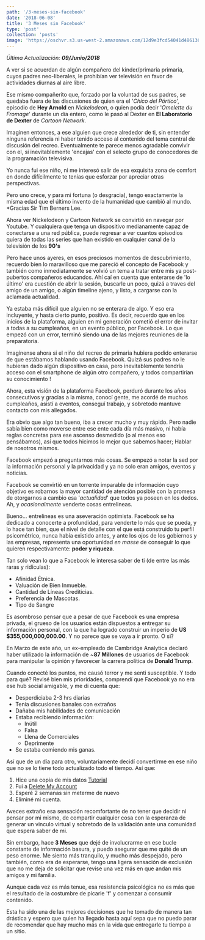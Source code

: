 ```yaml
---
path: '/3-meses-sin-facebook'
date: '2018-06-08'
title: '3 Meses sin Facebook'
type: 'post'
collection: 'posts'
image: 'https://oschvr.s3.us-west-2.amazonaws.com/12d9e3fcd54041d486136750b703202a.jpg'
---
```


_Última Actualización: **09/Junio/2018**_

A ver si se acuerdan de algún compañero del kinder/primaria primaria, cuyos padres neo-liberales, le prohibían ver televisión en favor de actividades diurnas al aire libre.

Ese mismo compañerito que, forzado por la voluntad de sus padres, se quedaba fuera de las discusiones de quien era el '_Chico del Pórtico_', episodio de **Hey Arnold** en _Nickelodeon_, o quien podía decir '_Omelette du Fromage_' durante un día entero, como le pasó al Dexter en **El Laboratorio de Dexter** de _Cartoon Network_.

Imaginen entonces, a ese alguien que crece alrededor de ti, sin entender ninguna referencia ni haber tenido acceso al contenido del tema central de discusión del recreo. Eventualmente te parece menos agradable convivir con el, si inevitablemente 'encajas' con el selecto grupo de conocedores de la programación televisiva.

Yo nunca fui ese niño, ni me interesó salir de esa exquisita zona de comfort en donde difícilmente te tenias que esforzar por apreciar otras perspectivas.

Pero uno crece, y para mi fortuna (o desgracia), tengo exactamente la mísma edad que el último invento de la humanidad que cambió al mundo. \*Gracias Sir Tim Berners Lee.

Ahora ver Nickelodeon y Cartoon Network se convirtió en navegar por Youtube. Y cualquiera que tenga un dispositivo medianamente capaz de conectarse a una red pública, puede regresar a ver cuantos episodios quiera de todas las series que han existido en cualquier canal de la televisión de los **90's**

Pero hace unos ayeres, en esos preciosos momentos de descubrimiento, recuerdo bien lo maravilloso que me pareció el concepto de Facebook y también como inmediatamente se volvió un tema a tratar entre mis ya post-pubertos compañeros educandos. Ahí caí en cuenta que enterarse de 'lo último' era cuestión de abrir la sesión, buscarle un poco, quizá a traves del amigo de un amigo, o algún timeline ajeno, y listo, a cargarse con la aclamada actualidad.

Ya estaba más difícil que alguien no se enterara de algo. Y eso era incluyente, y hasta cierto punto, positivo. Es decir, recuerdo que en los inicios de la plataforma, alguien en mi generación cometió el error de invitar a todas a su cumpleaños, en un evento público, por Facebook. Lo que empezó con un error, terminó siendo una de las mejores reuniones de la preparatoria.

Imagínense ahora si el niño del recreo de primaria hubiera podido enterarse de que estábamos hablando usando Facebook. Quizá sus padres no le hubieran dado algún dispositivo en casa, pero inevitablemente tendría acceso con el smartphone de algún otro compañero, y todos compartirían su conocimiento !

Ahora, esta visión de la plataforma Facebook, perduró durante los años consecutivos y gracias a la misma, conocí gente, me acordé de muchos cumpleaños, asistí a eventos, conseguí trabajo, y sobretodo mantuve contacto con mis allegados.

Era obvio que algo tan bueno, iba a crecer mucho y muy rápido. Pero nadie sabía bien como moverse entre ese ente cada día más masivo, ni había reglas concretas para ese ascenso desmedido (o al menos eso pensábamos), así que todos hicimos lo mejor que sabemos hacer; Hablar de nosotros mismos.

Facebook empezó a preguntarnos más cosas. Se empezó a notar la sed por la información personal y la privacidad y ya no solo eran amigos, eventos y noticias.

Facebook se convirtió en un torrente imparable de información cuyo objetivo es robarnos la mayor cantidad de atención posible con la promesa de otorgarnos a cambio esa '_actualidad_' que todos ya poseen en los dedos. Ah, y _ocasionalmente_ venderte cosas entrelineas.

Bueno... entrelineas es una aseveración optimista. Facebook se ha dedicado a conocerte a profundidad, para venderte lo más que se pueda, y lo hace tan bien, que el nivel de detalle con el que está construido tu perfil psicométrico, nunca había existido antes, y ante los ojos de los gobiernos y las empresas, representa una oportunidad _en masse_ de conseguir lo que quieren respectivamente: **poder y riqueza**.

Tan solo vean lo que a Facebook le interesa saber de ti (de entre las más raras y ridículas):

- Afinidad Étnica.
- Valuación de Bien Inmueble.
- Cantidad de Líneas Crediticias.
- Preferencia de Mascotas.
- Tipo de Sangre

Es asombroso pensar que a pesar de que Facebook es una empresa privada, el grueso de los usuarios están dispuestos a entregar su información personal, con la que ha logrado construir un imperio de **US \$355,000,000,000.00**. Y no parece que se vaya a ir pronto. O si?

En Marzo de este año, un ex-empleado de Cambridge Analytica declaró haber utilizado la información de ~**87 Millones** de usuarios de Facebook para manipular la opinión y favorecer la carrera política de **Donald Trump**.

Cuando conecté los puntos, me causó terror y me senti susceptible. Y todo para qué?
Revisé bien mis prioridades, comprendí que Facebook ya no era ese hub social amigable, y me di cuenta que:

- Desperdiciaba 2-3 hrs diarias
- Tenía discusiones banales con extraños
- Dañaba mis habilidades de comunicación
- Estaba recibiendo información:
  - Inútil
  - Falsa
  - Llena de Comerciales
  - Deprimente
- Se estaba comiendo mis ganas.

Así que de un día para otro, voluntariamente decidí convertirme en ese niño que no se lo tiene todo actualizado todo el tiempo. Así que:

1. Hice una copia de mis datos [Tutorial](https://www.facebook.com/help/1701730696756992/?helpref=hc_fnav)
2. Fui a [Delete My Account](https://www.facebook.com/help/delete_account)
3. Esperé 2 semanas sin meterme de nuevo
4. Eliminé mi cuenta.

Aveces extraño esa sensación recomfortante de no tener que decidir ni pensar por mi mismo, de compartir cualquier cosa con la esperanza de generar un vinculo virtual y sobretodo de la validación ante una comunidad que espera saber de mi.

Sin embargo, hace **3 Meses** que dejé de involucrarme en ese bucle constante de información basura, y puedo asegurar que me quité de un peso enorme. Me siento más tranquilo, y mucho más despejado, pero también, como era de esperarse, tengo una ligera sensación de exclusión que no me deja de solicitar que revise una vez más en que andan mis amigos y mi familia.

Aunque cada vez es más tenue, esa resistencia psicológica no es más que el resultado de la costumbre de picarle 'f' y comenzar a consumir contenido.

Esta ha sido una de las mejores decisiones que he tomado de manera tan drástica y espero que quien ha llegado hasta aquí sepa que no puedo parar de recomendar que hay mucho más en la vida que entregarle tu tiempo a un sitio.
